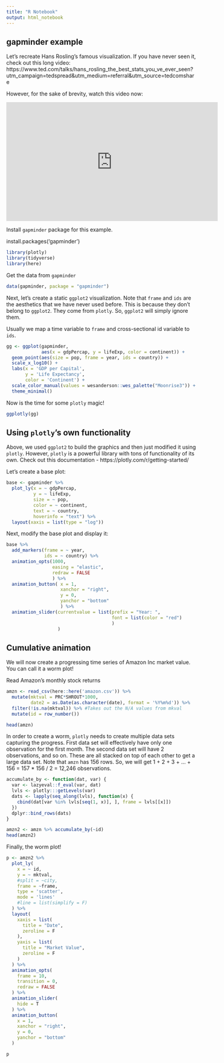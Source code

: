```yaml
---
title: "R Notebook"
output: html_notebook
---
```



## gapminder example

Let's recreate Hans Rosling's famous visualization. If you have never seen it, check out this long video:
https://www.ted.com/talks/hans_rosling_the_best_stats_you_ve_ever_seen?utm_campaign=tedspread&utm_medium=referral&utm_source=tedcomshare

However, for the sake of brevity, watch this video now:

<iframe width="560" height="315" src="https://www.youtube.com/embed/Z8t4k0Q8e8Y" frameborder="0" allow="accelerometer; autoplay; clipboard-write; encrypted-media; gyroscope; picture-in-picture" allowfullscreen></iframe>

Install `gapminder` package for this example. 

install.packages('gapminder')

```r

library(plotly)
library(tidyverse)
library(here)
```

Get the data from `gapminder`

```r
data(gapminder, package = "gapminder")
```


Next, let's create a static `ggplot2` visualization. Note that `frame` and `ids` are the aesthetics that we have never used before. This is because they don't belong to `ggplot2`. They come from `plotly`. So, `ggplot2` will simply ignore them.

Usually we map a time variable to `frame` and cross-sectional id variable to `ids`.

```r
gg <- ggplot(gapminder, 
             aes(x = gdpPercap, y = lifeExp, color = continent)) +
  geom_point(aes(size = pop, frame = year, ids = country)) +
  scale_x_log10() +
  labs(x = 'GDP per Capital',
       y = 'Life Expectancy',
       color = 'Continent') +
  scale_color_manual(values = wesanderson::wes_palette("Moonrise3")) +
  theme_minimal() 
```

Now is the time for some `plotly` magic!

```r
ggplotly(gg)
```


## Using `plotly`'s own functionality

Above, we used `ggplot2` to build the graphics and then just modified it using `plotly`. However, `plotly` is a powerful library with tons of functionality of its own. Check out this documentation - https://plotly.com/r/getting-started/

Let's create a base plot:

```r
base <- gapminder %>%
  plot_ly(x = ~ gdpPercap,
          y = ~ lifeExp,
          size = ~ pop,
          color = ~ continent,
          text = ~ country,
          hoverinfo = "text") %>%
  layout(xaxis = list(type = "log"))
```


Next, modify the base plot and display it:

```r
base %>%
  add_markers(frame = ~ year,
              ids = ~ country) %>%
  animation_opts(1000, 
                 easing = "elastic", 
                 redraw = FALSE
                 ) %>%
  animation_button( x = 1,
                    xanchor = "right",
                    y = 0,
                    yanchor = "bottom"
                    ) %>%
  animation_slider(currentvalue = list(prefix = "Year: ",
                                       font = list(color = "red")
                                       )
                   )

```

## Cumulative animation

We will now create a progressing time series of Amazon Inc market value. You can call it a worm plot!

Read Amazon's monthly stock returns

```r
amzn <- read_csv(here::here('amazon.csv')) %>% 
  mutate(mktval = PRC*SHROUT*1000,
         date2 = as.Date(as.character(date), format = '%Y%m%d')) %>% 
  filter(!is.na(mktval)) %>% #Takes out the N/A values from mkval
  mutate(id = row_number())

head(amzn)

```


In order to create a worm, `plotly` needs to create multiple data sets capturing the progress. First data set will effectively have only one observation for the first month. The second data set will have 2 observations, and so on. These are all stacked on top of each other to get a large data set. Note that `amzn` has 156 rows. So, we will get 1 + 2 + 3 + ... + 156 =  157 * 156 / 2 = 12,246 observations.

```r
accumulate_by <- function(dat, var) {
  var <- lazyeval::f_eval(var, dat)
  lvls <- plotly:::getLevels(var)
  dats <- lapply(seq_along(lvls), function(x) {
    cbind(dat[var %in% lvls[seq(1, x)], ], frame = lvls[[x]])
  })
  dplyr::bind_rows(dats)
}

amzn2 <- amzn %>% accumulate_by(~id)
head(amzn2)

```
Finally, the worm plot!

```r
p <- amzn2 %>%
  plot_ly(
    x = ~ id, 
    y = ~ mktval,
    #split = ~city,
    frame = ~frame, 
    type = 'scatter',
    mode = 'lines'
    #line = list(simplify = F)
  ) %>% 
  layout(
    xaxis = list(
      title = "Date",
      zeroline = F
    ),
    yaxis = list(
      title = "Market Value",
      zeroline = F
    )
  ) %>%
  animation_opts(
    frame = 10,
    transition = 0,
    redraw = FALSE
  ) %>%
  animation_slider(
    hide = T
  ) %>%
  animation_button(
    x = 1,
    xanchor = "right",
    y = 0,
    yanchor = "bottom"
  )

p
```


